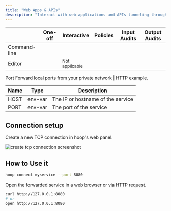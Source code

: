 ```yaml
---
title: "Web Apps & APIs"
description: "Interact with web applications and APIs tunneling through hoop.dev."
---
```



<Prerequisites />

|  | One-off | Interactive | Policies | Input Audits | Output Audits |
| --- | --- | --- | --- | --- | --- |
| Command-line | <Icon icon="check" /> | <Icon icon="check" /> | <Icon icon="check" /> | <Icon icon="check" /> | <Icon icon="check" /> |
| Editor | <Icon icon="check" /> | <small>Not applicable</small> | <Icon icon="check" /> | <Icon icon="check" /> | <Icon icon="check" /> |

Port Forward local ports from your private network | HTTP example.

| Name | Type | Description |
| --- | --- | --- |
| HOST | env-var | The IP or hostname of the service |
| PORT | env-var | The port of the service |

## Connection setup

Create a new TCP connection in hoop's web panel.

<Frame>
    <img src="/images/quickstarts/create-tcp-connection-screenshot.png" alt="create tcp connection screenshot" />
</Frame>

## How to Use it

```bash
hoop connect myservice --port 8080
```

Open the forwarded service in a web browser or via HTTP request.

```bash
curl http://127.0.0.1:8080
# or
open http://127.0.0.1:8080
```
